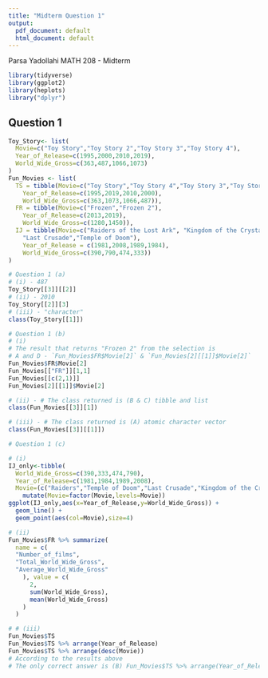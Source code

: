 ```yaml
---
title: "Midterm Question 1"
output:
  pdf_document: default
  html_document: default
---
```

Parsa Yadollahi \newline
260869949 \newline
MATH 208 - Midterm\newline
```r
library(tidyverse)
library(ggplot2)
library(heplots)
library("dplyr")
```


## Question 1
```r
Toy_Story<- list(
  Movie=c("Toy Story","Toy Story 2","Toy Story 3","Toy Story 4"),
  Year_of_Release=c(1995,2000,2010,2019),
  World_Wide_Gross=c(363,487,1066,1073)
)
Fun_Movies <- list(
  TS = tibble(Movie=c("Toy Story","Toy Story 4","Toy Story 3","Toy Story 2"),
    Year_of_Release=c(1995,2019,2010,2000),
    World_Wide_Gross=c(363,1073,1066,487)),
  FR = tibble(Movie=c("Frozen","Frozen 2"),
    Year_of_Release=c(2013,2019),
    World_Wide_Gross=c(1280,1450)),
  IJ = tibble(Movie=c("Raiders of the Lost Ark", "Kingdom of the Crystal Skull",
    "Last Crusade","Temple of Doom"),
    Year_of_Release = c(1981,2008,1989,1984),
    World_Wide_Gross=c(390,790,474,333))
)
```



```r
# Question 1 (a)
# (i) - 487
Toy_Story[[3]][[2]]
# (ii) - 2010
Toy_Story[[2]][3]
# (iii) - "character"
class(Toy_Story[[1]])

```

```r
# Question 1 (b)
# (i)
# The result that returns "Frozen 2" from the selection is
# A and D - `Fun_Movies$FR$Movie[2]` & `Fun_Movies[2][[1]]$Movie[2]`
Fun_Movies$FR$Movie[2]
Fun_Movies[["FR"]][1,1]
Fun_Movies[[c(2,1)]]
Fun_Movies[2][[1]]$Movie[2]

# (ii) - # The class returned is (B & C) tibble and list
class(Fun_Movies[[3]][1])

# (iii) - # The class returned is (A) atomic character vector
class(Fun_Movies[[3]][[1]])


```

```r
# Question 1 (c)

# (i)
IJ_only<-tibble(
  World_Wide_Gross=c(390,333,474,790),
  Year_of_Release=c(1981,1984,1989,2008),
  Movie=(c("Raiders","Temple of Doom","Last Crusade","Kingdom of the Crustal Skull"))) %>%
    mutate(Movie=factor(Movie,levels=Movie))
ggplot(IJ_only,aes(x=Year_of_Release,y=World_Wide_Gross)) +
  geom_line() +
  geom_point(aes(col=Movie),size=4)

# (ii)
Fun_Movies$FR %>% summarize(
  name = c(
  "Number_of_films",
  "Total_World_Wide_Gross",
  "Average_World_Wide_Gross"
    ), value = c(
      2,
      sum(World_Wide_Gross),
      mean(World_Wide_Gross)
    )
  )

# # (iii)
Fun_Movies$TS
Fun_Movies$TS %>% arrange(Year_of_Release)
Fun_Movies$TS %>% arrange(desc(Movie))
# According to the results above
# The only correct answer is (B) Fun_Movies$TS %>% arrange(Year_of_Release)
```

















